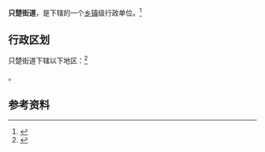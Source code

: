{{中国乡级行政区|37/06/02/010/000}}

'''只楚街道'''，是{{PRC admin/fullname|37/06/02/010/000|3}}下辖的一个[[乡镇|乡镇]]级行政单位。<ref>{{PRC admin/ref sgc|{{PRC admin/parent|37/06/02/010/000}}}}</ref>

== 行政区划 ==

只楚街道下辖以下地区：<ref>{{PRC admin/ref sgc|37/06/02/010/000}}</ref>

{{PRC admin/children|37/06/02/010/000}}。

== 参考资料 ==

{{reflist}}

{{行政区划小作品}}
{{PRC admin/navcat|37/06/02/010/000}}